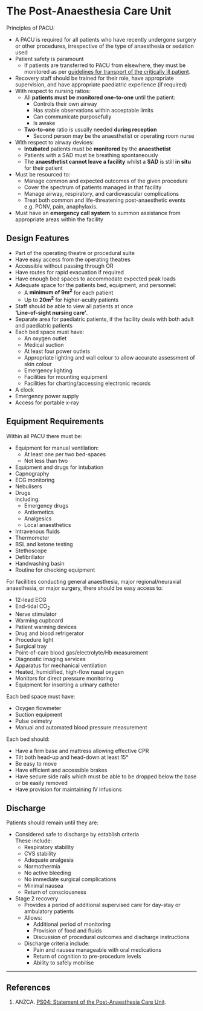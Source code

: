 # The Post-Anaesthesia Care Unit


Principles of PACU:

* A PACU is required for all patients who have recently undergone surgery or other procedures, irrespective of the type of anaesthesia or sedation used
* Patient safety is paramount
	* If patients are transferred to PACU from elsewhere, they must be monitored as per [guidelines for transport of the critically ill patient](/intensive-care/transport.md).
* Recovery staff should be trained for their role, have appropriate supervision, and have appropriate paediatric experience (if required)
* With respect to nursing ratios:
	* All **patients must be monitored one-to-one** until the patient:
		* Controls their own airway
		* Has stable observations within acceptable limits
		* Can communicate purposefully
		* Is awake
	* **Two-to-one** ratio is usually needed **during reception**
		* Second person may be the anaesthetist or operating room nurse
* With respect to airway devices:
	* **Intubated** patients must be **monitored** by the **anaesthetist**
	* Patients with a SAD must be breathing spontaneously  
	* The **anaesthetist cannot leave a facility** whilst a **SAD** is still **in situ** for their patient
* Must be resourced to:
	* Manage common and expected outcomes of the given procedure
	* Cover the spectrum of patients managed in that facility
	* Manage airway, respiratory, and cardiovascular complications
	* Treat both common and life-threatening post-anaesthetic events  
	e.g. PONV, pain, anaphylaxis.
* Must have an **emergency call system** to summon assistance from appropriate areas within the facility

## Design Features

* Part of the operating theatre or procedural suite
* Have easy access from the operating theatres
* Accessible without passing through OR
* Have routes for rapid evacuation if required
* Have enough bed spaces to accommodate expected peak loads
* Adequate space for the patients bed, equipment, and personnel:
	* A **minimum of 9m^2^** for each patient
	* Up to **20m^2^** for higher-acuity patients
* Staff should be able to view all patients at once  
**'Line-of-sight nursing care'**.
* Separate area for paediatric patients, if the facility deals with both adult and paediatric patients
* Each bed space must have:
	* An oxygen outlet
	* Medical suction
	* At least four power outlets
	* Appropriate lighting and wall colour to allow accurate assessment of skin colour
	* Emergency lighting
	* Facilities for mounting equipment
	* Facilities for charting/accessing electronic records
* A clock
* Emergency power supply
* Access for portable x-ray

## Equipment Requirements

Within all PACU there must be:

* Equipment for manual ventilation:
	* At least one per two bed-spaces
	* Not less than two
* Equipment and drugs for intubation
* Capnography
* ECG monitoring
* Nebulisers
* Drugs  
Including:
	* Emergency drugs
	* Antiemetics
	* Analgesics
	* Local anaesthetics
* Intravenous fluids
* Thermometer
* BSL and ketone testing
* Stethoscope
* Defibrillator
* Handwashing basin
* Routine for checking equipment

For facilities conducting general anaesthesia, major regional/neuraxial anaesthesia, or major surgery, there should be easy access to:

* 12-lead ECG
* End-tidal CO~2~
* Nerve stimulator
* Warming cupboard
* Patient warming devices
* Drug and blood refrigerator
* Procedure light
* Surgical tray
* Point-of-care blood gas/electrolyte/Hb measurement
* Diagnostic imaging services
* Apparatus for mechanical ventilation
* Heated, humidified, high-flow nasal oxygen
* Monitors for direct pressure monitoring
* Equipment for inserting a urinary catheter

Each bed space must have:

* Oxygen flowmeter
* Suction equipment
* Pulse oximetry
* Manual and automated blood pressure measurement

Each bed should:

* Have a firm base and mattress allowing effective CPR
* Tilt both head-up and head-down at least 15°
* Be easy to move
* Have efficient and accessible brakes
* Have secure side rails which must be able to be dropped below the base or be easily removed
* Have provision for maintaining IV infusions

## Discharge

Patients should remain until they are:

* Considered safe to discharge by establish criteria  
These include:
	* Respiratory stability
	* CVS stability
	* Adequate analgesia
	* Normothermia
	* No active bleeding
	* No immediate surgical complications
	* Minimal nausea
	* Return of consciousness
* Stage 2 recovery  
	* Provides a period of additional supervised care for day-stay or ambulatory patients
	* Allows:
		* Additional period of monitoring
		* Provision of food and fluids
		* Discussion of procedural outcomes and discharge instructions
	* Discharge criteria include:
		* Pain and nausea manageable with oral medications
		* Return of cognition to pre-procedure levels
		* Ability to safely mobilise

---

## References

1. ANZCA. [PS04: Statement of the Post-Anaesthesia Care Unit](http://www.anzca.edu.au/Documents/ps04-2006-recommendations-for-the-post-anaesthesia.pdf).